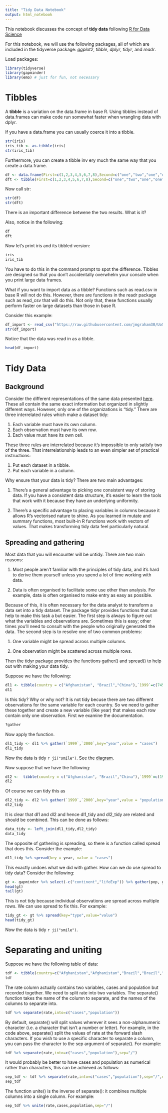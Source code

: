 ```yaml
---
title: "Tidy Data Notebook"
output: html_notebook
---
```


This notebook discusses the concept of **tidy data** following [R for Data Science](http://r4ds.had.co.nz/wrangle-intro.html) 

For this notebook, we will use the following packages, all of which are included in the tidyverse package: *ggplot2*, *tibble*, *dplyr*, *tidyr*, and *readr*.  

Load packages:
```r
library(tidyverse)
library(gapminder)
library(emo) # just for fun, not necessary
```

# Tibbles

A **tibble** is a variation on the data.frame in base R. Using tibbles instead of data.frames can make code run somewhat faster when wrangling data with dplyr. 

If you have a data.frame you can usually coerce it into a tibble. 
```r
str(iris)
iris_tib <- as.tibble(iris)
str(iris_tib)
```
Furthermore, you can create a tibble inv ery much the same way that you create a data.frame. 
```r
df <- data.frame(First=c(1,2,3,4,5,6,7,8),Second=c("one","two","one","one","two","two","one","two"))
dft <- tibble(First=c(1,2,3,4,5,6,7,8),Second=c("one","two","one","one","two","two","one","two"))
```
Now call str:
```r
str(df)
str(dft)
```
There is an important difference betwene the two results. What is it? 

Also, notice in the following:
```r
df
dft
```

Now let's print iris and its tibbled version:
```r
iris
iris_tib
```
You have to do this in the command prompt to spot the difference. Tibbles are designed so that you don’t accidentally overwhelm your console when you print large data frames.

What if you want to import data as a tibble? Functions such as read.csv in base R will not do this. However, there are functions in the readr package such as read_csv that will do this. Not only that, these functions usually perform faster on large datasets than those in base R. 

Consider this example:
```r
df_import <- read_csv("https://raw.githubusercontent.com/jmgraham30/UoSDataSci/master/code/mpg_2008.csv")
str(df_import)
```

Notice that the data was read in as a tibble. 
```r
head(df_import)
```



# Tidy Data

## Background

Consider the different representations of the same data presented [here](http://r4ds.had.co.nz/tidy-data.html). These all contain the same exact information but organized in slightly different ways. However, only one of the organizations is "tidy." There are three interrelated rules which make a dataset tidy:

1. Each variable must have its own column.
2. Each observation must have its own row.
3. Each value must have its own cell.

These three rules are interrelated because it’s impossible to only satisfy two of the three. That interrelationship leads to an even simpler set of practical instructions:

1. Put each dataset in a tibble.
2. Put each variable in a column.

Why ensure that your data is tidy? There are two main advantages:

1. There’s a general advantage to picking one consistent way of storing data. If you have a consistent data structure, it’s easier to learn the tools that work with it because they have an underlying uniformity.

2. There’s a specific advantage to placing variables in columns because it allows R’s vectorised nature to shine. As you learned in mutate and summary functions, most built-in R functions work with vectors of values. That makes transforming tidy data feel particularly natural.


## Spreading and gathering

Most data that you will encounter will be untidy. There are two main reasons:

1. Most people aren’t familiar with the principles of tidy data, and it’s hard to derive them yourself unless you spend a lot of time working with data.

2. Data is often organised to facilitate some use other than analysis. For example, data is often organised to make entry as easy as possible.


Because of this, it is often necessary for the data analyst to transform a data set into a tidy dataset. The package tidyr provides functions that can help to make this task a but easier. The first step is always to figure out what the variables and observations are. Sometimes this is easy; other times you’ll need to consult with the people who originally generated the data. The second step is to resolve one of two common problems:

1. One variable might be spread across multiple columns.

2. One observation might be scattered across multiple rows.

Then the tidyr package provides the functions gather() and spread() to help out with making your data tidy.
 
Suppose we have the following: 
```r
dl1 <- tibble(country = c("Afghanistan", "Brazil","China"),`1999`=c(745,37737,212258),`2000`=c(2666,80488,213766))
dl1
```
Is this tidy? Why or why not? It is not tidy becuse there are two different observations for the same variable for each country. So we need to gather these together and create a new variable (like year) that makes each row contain only one observation. First we examine the documentation.
```r
?gather
```
Now apply the function. 
```r
dl1_tidy <- dl1 %>% gather(`1999`,`2000`,key="year",value = "cases")
dl1_tidy
```
Now the data is tidy `r ji("smile") `. See the [diagram](http://r4ds.had.co.nz/tidy-data.html). 

Now suppose that we have the following:
```r
dl2 <-  tibble(country = c("Afghanistan", "Brazil","China"),`1999`=c(19987071,172006362,1272915272),`2000`=c(20595360,174504898,1280428583))
dl2
```
Of course we can tidy this as
```r
dl2_tidy <- dl2 %>% gather(`1999`,`2000`,key="year",value = "population")
dl2_tidy
```

It is clear that dl1 and dl2 and hence dl1_tidy and dl2_tidy are related and should be combined. This can be done as follows:
```r
data_tidy <- left_join(dl1_tidy,dl2_tidy)
data_tidy
```

The opposite of gathering is spreading, so there is a function called spread that does this. Consider the example:
```r
dl1_tidy %>% spread(key = year, value = "cases")
```

This exactly undoes what we did with gather. How can we do use spread to tidy data? Consider the following:
```r
gt <- gapminder %>% select(-c("continent","lifeExp")) %>% gather(pop, gdpPercap, key = "type",value="value") 
head(gt)
tail(gt)
```
This is not tidy because individual observations are spread across multiple rows. We can use spread to fix this. For example:
```r
tidy_gt <- gt %>% spread(key="type",value="value")
head(tidy_gt)
```
Now the data is tidy `r ji("smile") `.

# Separating and uniting



Suppose we have the following table of data:
```r
tdf <- tibble(country=c("Afghanistan","Afghanistan","Brazil","Brazil","China","China"),year=c(1999,2000,1999,2000,1999,2000),rate=c("745/19987071","2666/20595360","37737/172006362","80488/174504898","212258/1272915272","213766/1280428583"))
tdf
```

The rate column actually contains two variables, cases and population but recorded together. We need to split rate into two variables. The separate() function takes the name of the column to separate, and the names of the columns to separate into.
```r
tdf %>% separate(rate,into=c("cases","population"))
```

By default, separate() will split values wherever it sees a non-alphanumeric character (i.e. a character that isn’t a number or letter). For example, in the code above, separate() split the values of rate at the forward slash characters. If you wish to use a specific character to separate a column, you can pass the character to the sep argument of separate(). For example:
```r
tdf %>% separate(rate,into=c("cases","population"),sep="/")
```
It would probably be better to have cases and population as numerical rather than characters, this can be achieved as follows:

```r
sep_tdf <- tdf %>% separate(rate,into=c("cases","population"),sep="/",convert=TRUE)
sep_tdf
```

The function unite() is the inverse of separate(): it combines multiple columns into a single column. For example:
```r
sep_tdf %>% unite(rate,cases,population,sep="/")
```






































































